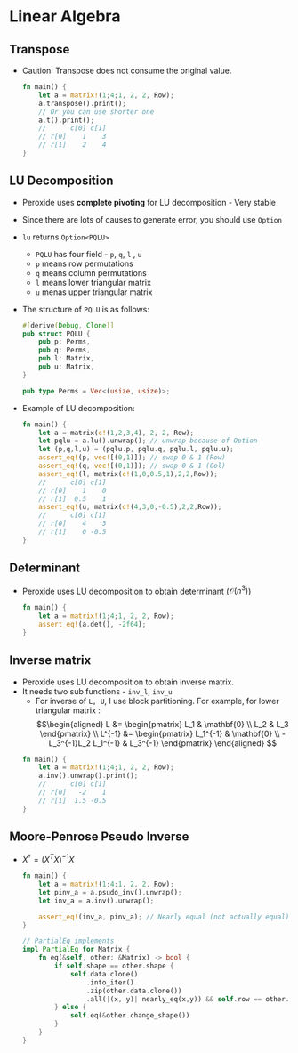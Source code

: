 # Linear Algebra {#linear}

## Transpose

* Caution: Transpose does not consume the original value.

    ```rust
    fn main() {
        let a = matrix!(1;4;1, 2, 2, Row);
        a.transpose().print();
        // Or you can use shorter one
        a.t().print();
        //      c[0] c[1]
        // r[0]    1    3
        // r[1]    2    4
    }
    ```

## LU Decomposition

* Peroxide uses **complete pivoting** for LU decomposition - Very stable
* Since there are lots of causes to generate error, you should use `Option`
* `lu` returns `Option<PQLU>`
    * `PQLU` has four field - `p`, `q`, `l` , `u`
    * `p` means row permutations
    * `q` means column permutations
    * `l` means lower triangular matrix
    * `u` menas upper triangular matrix
* The structure of `PQLU` is as follows:

    ```rust
    #[derive(Debug, Clone)]
    pub struct PQLU {
        pub p: Perms,
        pub q: Perms,
        pub l: Matrix,
        pub u: Matrix,
    }

    pub type Perms = Vec<(usize, usize)>;
    ```

* Example of LU decomposition:

    ```rust
    fn main() {
        let a = matrix(c!(1,2,3,4), 2, 2, Row);
        let pqlu = a.lu().unwrap(); // unwrap because of Option
        let (p,q,l,u) = (pqlu.p, pqlu.q, pqlu.l, pqlu.u);
        assert_eq!(p, vec![(0,1)]); // swap 0 & 1 (Row)
        assert_eq!(q, vec![(0,1)]); // swap 0 & 1 (Col)
        assert_eq!(l, matrix(c!(1,0,0.5,1),2,2,Row));
        //      c[0] c[1]
        // r[0]    1    0
        // r[1]  0.5    1
        assert_eq!(u, matrix(c!(4,3,0,-0.5),2,2,Row));
        //      c[0] c[1]
        // r[0]    4    3
        // r[1]    0 -0.5
    }
    ```

## Determinant

* Peroxide uses LU decomposition to obtain determinant ($\mathcal{O}(n^3)$)
    
    ```rust
    fn main() {
        let a = matrix!(1;4;1, 2, 2, Row);
        assert_eq!(a.det(), -2f64);
    }
    ```

## Inverse matrix

* Peroxide uses LU decomposition to obtain inverse matrix.
* It needs two sub functions - `inv_l`, `inv_u`
    * For inverse of `L, U`, I use block partitioning. For example, for lower triangular matrix :
    $$\begin{aligned}
    L &= \begin{pmatrix}
        L_1 & \mathbf{0} \\
        L_2 & L_3 
    \end{pmatrix} \\
    L^{-1} &= \begin{pmatrix}
        L_1^{-1} & \mathbf{0} \\
        -L_3^{-1}L_2 L_1^{-1} & L_3^{-1}
    \end{pmatrix}
    \end{aligned}
    $$
    ```rust
    fn main() {
        let a = matrix!(1;4;1, 2, 2, Row);
        a.inv().unwrap().print();
        //      c[0] c[1]
        // r[0]   -2    1
        // r[1]  1.5 -0.5
    }
    ```

## Moore-Penrose Pseudo Inverse

* $X^\dagger = \left(X^T X\right)^{-1} X$

    ```rust
    fn main() {
        let a = matrix!(1;4;1, 2, 2, Row);
        let pinv_a = a.psudo_inv().unwrap();
        let inv_a = a.inv().unwrap();

        assert_eq!(inv_a, pinv_a); // Nearly equal (not actually equal)
    }

    // PartialEq implements
    impl PartialEq for Matrix {
        fn eq(&self, other: &Matrix) -> bool {
            if self.shape == other.shape {
                self.data.clone()
                    .into_iter()
                    .zip(other.data.clone())
                    .all(|(x, y)| nearly_eq(x,y)) && self.row == other.row
            } else {
                self.eq(&other.change_shape())
            }
        }
    }
    ```